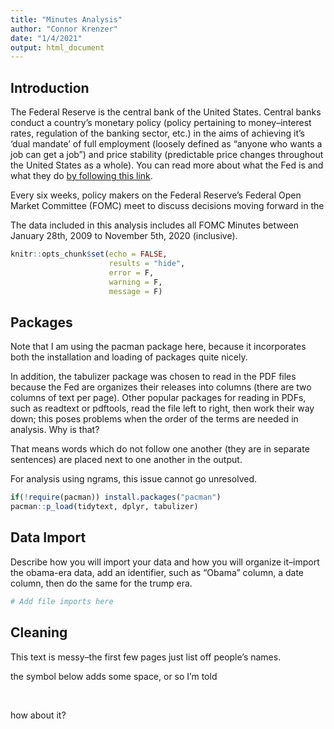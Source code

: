 ```yaml
---
title: "Minutes Analysis"
author: "Connor Krenzer"
date: "1/4/2021"
output: html_document
---
```

## Introduction
The Federal Reserve is the central bank of the United States. Central banks conduct a country's monetary policy (policy pertaining to money--interest rates, regulation of the banking sector, etc.) in the aims of achieving it's 'dual mandate' of full employment (loosely defined as "anyone who wants a job can get a job") and price stability (predictable price changes throughout the United States as a whole). You can read more about what the Fed is and what they do [by following this link](https://www.federalreserve.gov/faqs/about_12594.htm).






Every six weeks, policy makers on the Federal Reserve's Federal Open Market Committee (FOMC) meet to discuss decisions moving forward in the 





The data included in this analysis includes all FOMC Minutes between January 28th, 2009 to November 5th, 2020 (inclusive).








```r
knitr::opts_chunk$set(echo = FALSE,
                      results = "hide",
                      error = F,
                      warning = F,
                      message = F)
```

## Packages

Note that I am using the pacman package here, because it incorporates both the installation and loading of packages quite nicely.

In addition, the tabulizer package was chosen to read in the PDF files because the Fed are organizes their releases into columns (there are two columns of text per page). Other popular packages for reading in PDFs, such as readtext or pdftools, read the file left to right, then work their way down; this poses problems when the order of the terms are needed in analysis. Why is that?


That means words which do not follow one another (they are in separate sentences) are placed next to one another in the output. 


For analysis using ngrams, this issue cannot go unresolved.
```r
if(!require(pacman)) install.packages("pacman")
pacman::p_load(tidytext, dplyr, tabulizer)

```

## Data Import
Describe how you will import your data and how you will organize it--import the obama-era data, add an identifier, such as "Obama" column, a date column, then do the same for the trump era.
```r
# Add file imports here

```

## Cleaning
This text is messy--the first few pages just list off people's names.


the symbol below adds some space, or so I'm told

$~$

how about it?



